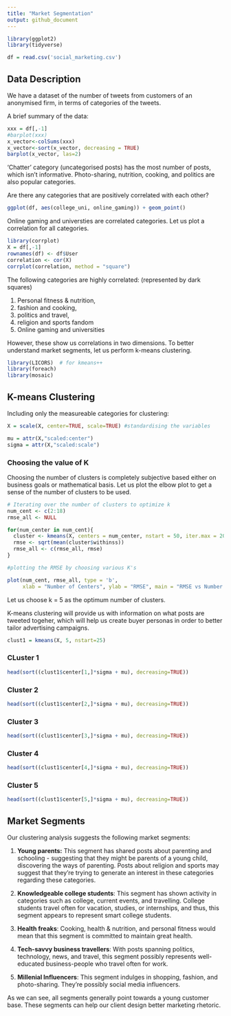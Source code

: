 ---
title: "Market Segmentation"
output: github_document
---

```{r include = FALSE}
library(ggplot2)
library(tidyverse)

```


```{r}
df = read.csv('social_marketing.csv')
```

## Data Description

We have a dataset of the number of tweets from customers of an anonymised firm, in terms of categories of the tweets. 

A brief summary of the data:

```{r}
xxx = df[,-1]
#barplot(xxx)
x_vector<-colSums(xxx)
x_vector<-sort(x_vector, decreasing = TRUE)
barplot(x_vector, las=2)
```

'Chatter' category (uncategorised posts) has the most number of posts, which isn't informative. Photo-sharing, nutrition, cooking, and politics are also popular categories. 

Are there any categories that are positively correlated with each other?

```{r}
ggplot(df, aes(college_uni, online_gaming)) + geom_point()
```


Online gaming and universties are correlated categories. Let us plot a correlation for all categories. 

```{r}
library(corrplot)
X = df[,-1]
rownames(df) <- df$User
correlation <- cor(X)
corrplot(correlation, method = "square")

```

The following categories are highly correlated: (represented by dark squares)

1) Personal fitness & nutrition,
2) fashion and cooking,
3) politics and travel,
4) religion and sports fandom
5) Online gaming and universities

However, these show us correlations in two dimensions. To better understand market segments, let us perform k-means clustering. 


```{r include=FALSE}
library(LICORS)  # for kmeans++
library(foreach)
library(mosaic)
```


## K-means Clustering

Including only the measureable categories for clustering: 

```{r}
X = scale(X, center=TRUE, scale=TRUE) #standardising the variables
```

```{r}
mu = attr(X,"scaled:center")
sigma = attr(X,"scaled:scale") 
```

### Choosing the value of K

Choosing the number of clusters is completely subjective based either on business goals or mathematical basis. Let us plot the elbow plot to get a sense of the number of clusters to be used. 

```{r}
# Iterating over the number of clusters to optimize k
num_cent <- c(2:18)
rmse_all <- NULL

for(num_center in num_cent){
  cluster <- kmeans(X, centers = num_center, nstart = 50, iter.max = 20)
  rmse <- sqrt(mean(cluster$withinss))
  rmse_all <- c(rmse_all, rmse)
}

#plotting the RMSE by choosing various K's

plot(num_cent, rmse_all, type = 'b',
     xlab = "Number of Centers", ylab = "RMSE", main = "RMSE vs Number of Clusters")
```


Let us choose k = 5 as the optimum number of clusters. 

K-means clustering will provide us with information on what posts are tweeted togeher, which will help us create buyer personas in order to better tailor advertising campaigns. 

```{r}
clust1 = kmeans(X, 5, nstart=25)
```

### CLuster 1

```{r}
head(sort((clust1$center[1,]*sigma + mu), decreasing=TRUE))

```


### Cluster 2

```{r}
head(sort((clust1$center[2,]*sigma + mu), decreasing=TRUE))
```


### Cluster 3

```{r}
head(sort((clust1$center[3,]*sigma + mu), decreasing=TRUE))
```

### Cluster 4

```{r}
head(sort((clust1$center[4,]*sigma + mu), decreasing=TRUE))

```

### Cluster 5

```{r}
head(sort((clust1$center[5,]*sigma + mu), decreasing=TRUE))

```

## Market Segments

Our clustering analysis suggests the following market segments: 

1) **Young parents:** This segment has shared posts about parenting and schooling - suggesting that they might be parents of a young child, discovering the ways of parenting. Posts about religion and sports may suggest that they're trying to generate an interest in these categories regarding these categories. 

2) **Knowledgeable college students**: This segment has shown activity in categories such as college, current events, and travelling. College students travel often for vacation, studies, or internships, and thus, this segment appears to represent smart college students. 

3) **Health freaks**: Cooking, health & nutrition, and personal fitness would mean that this segment is committed to maintain great health. 

4) **Tech-savvy business travellers**: With posts spanning politics, technology, news, and travel, this segment possibly represents well-educated business-people who travel often for work. 

5) **Millenial Influencers**: This segment indulges in shopping, fashion, and photo-sharing. They're possibly social media influencers. 

As we can see, all segments generally point towards a young customer base. These segments can help our client design  better marketing rhetoric.






